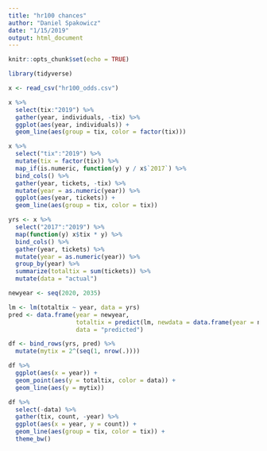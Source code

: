```yaml
---
title: "hr100 chances"
author: "Daniel Spakowicz"
date: "1/15/2019"
output: html_document
---
```


```r
knitr::opts_chunk$set(echo = TRUE)

library(tidyverse)
```


```r
x <- read_csv("hr100_odds.csv")

x %>%
  select(tix:"2019") %>%
  gather(year, individuals, -tix) %>%
  ggplot(aes(year, individuals)) +
  geom_line(aes(group = tix, color = factor(tix)))
```

```r
x %>%
  select("tix":"2019") %>%
  mutate(tix = factor(tix)) %>%
  map_if(is.numeric, function(y) y / x$`2017`) %>%
  bind_cols() %>%
  gather(year, tickets, -tix) %>%
  mutate(year = as.numeric(year)) %>%
  ggplot(aes(year, tickets)) +
  geom_line(aes(group = tix, color = tix))
```


```r
yrs <- x %>%
  select("2017":"2019") %>%
  map(function(y) x$tix * y) %>%
  bind_cols() %>%
  gather(year, tickets) %>%
  mutate(year = as.numeric(year)) %>%
  group_by(year) %>%
  summarize(totaltix = sum(tickets)) %>%
  mutate(data = "actual")

newyear <- seq(2020, 2035)

lm <- lm(totaltix ~ year, data = yrs)
pred <- data.frame(year = newyear, 
                   totaltix = predict(lm, newdata = data.frame(year = newyear)),
                   data = "predicted")

df <- bind_rows(yrs, pred) %>%
  mutate(mytix = 2^(seq(1, nrow(.))))

df %>%
  ggplot(aes(x = year)) +
  geom_point(aes(y = totaltix, color = data)) + 
  geom_line(aes(y = mytix))
```

```r
df %>%
  select(-data) %>%
  gather(tix, count, -year) %>%
  ggplot(aes(x = year, y = count)) +
  geom_line(aes(group = tix, color = tix)) + 
  theme_bw()
```

